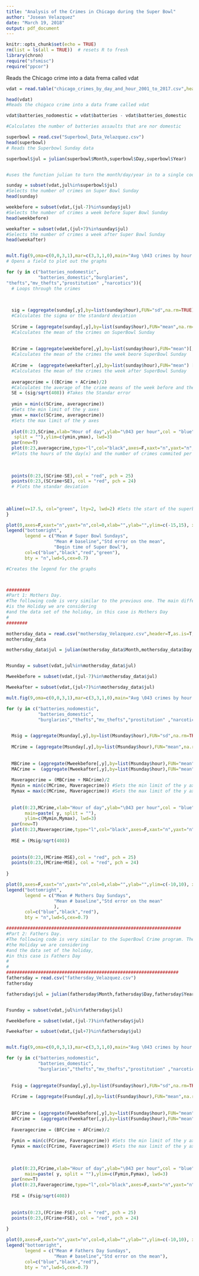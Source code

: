```yaml
---
title: "Analysis of the Crimes in Chicago during the Super Bowl"
author: "Josean Velazquez"
date: "March 19, 2018"
output: pdf_document
---
```


```r
knitr::opts_chunk$set(echo = TRUE)
rm(list = ls(all = TRUE))  # resets R to fresh
library(chron)
require("sfsmisc")
require("ppcor")
```


Reads the Chicago crime into a data frema called vdat
```r

vdat = read.table("chicago_crimes_by_day_and_hour_2001_to_2017.csv",header=T,as.is=T,sep=",") 

head(vdat)
#Reads the chigaco crime into a data frame called vdat

vdat$batteries_nodomestic = vdat$batteries - vdat$batteries_domestic

#Calculates the number of batteries assaults that are nor domestic

superbowl = read.csv("Superbowl_Data_Velazquez.csv")
head(superbowl)
# Reads the Superbowl Sunday data

superbowl$jul = julian(superbowl$Month,superbowl$Day,superbowl$Year)


#uses the function julian to turn the month/day/year in to a single code for reference later

sunday = subset(vdat,jul%in%superbowl$jul) 
#Selects the number of crimes on Super Bowl Sunday
head(sunday)

weekbefore = subset(vdat,(jul-7)%in%sunday$jul) 
#Selects the number of crimes a week before Super Bowl Sunday
head(weekbefore)

weekafter = subset(vdat,(jul+7)%in%sunday$jul)
#Selects the number of crimes a week after Super Bowl Sunday
head(weekafter)


mult.fig(9,oma=c(0,0,3,1),mar=c(3,3,1,0),main="Avg \043 crimes by hour on SuperBowl Sunday") 
# Opens a field to plot out the graphs

for (y in c("batteries_nodomestic",
            "batteries_domestic","burglaries",
"thefts","mv_thefts","prostitution" ,"narcotics")){  
  # Loops through the crimes
  

  
  sig = (aggregate(sunday[,y],by=list(sunday$hour),FUN="sd",na.rm=TRUE)[,2])
  #Calculates the sigma or the standard deviation
  
  SCrime = (aggregate(sunday[,y],by=list(sunday$hour),FUN="mean",na.rm=TRUE)[,2])
  #Calculates the mean of the crimes on SuperBowl Sunday 
  
  
  BCrime = (aggregate(weekbefore[,y],by=list(sunday$hour),FUN="mean")[,2]) 
  #Calculates the mean of the crimes the week beore SuperBowl Sunday
  
  ACrime =  (aggregate(weekafter[,y],by=list(sunday$hour),FUN="mean") [,2]) 
  #Calculates the mean of the crimes the week after SuperBowl Sunday
  
  averagecrime = ((BCrime + ACrime)/2) 
  #Calculates the average of the crime means of the week before and the week after Superbowl Sunday
  SE = (sig/sqrt(408)) #Takes the Standar error
  
  ymin = min(c(SCrime, averagecrime)) 
  #Sets the min limit of the y axes
  ymax = max(c(SCrime, averagecrime))
  #Sets the max limit of the y axes
  
  plot(0:23,SCrime,xlab="Hour of day",ylab="\043 per hour",col = "blue",main=paste("Crime", y, 
   split = ""),ylim=c(ymin,ymax), lwd=3)
  par(new=T)
  plot(0:23,averagecrime,type="l",col="black",axes=F,xaxt="n",yaxt="n",xlab="",ylab="",lwd = 3)
  #Plots the hours of the day(x) and the number of crimes commited per hour(y) for all crimes
  
  
  
  points(0:23,(SCrime-SE),col = "red", pch = 25)
  points(0:23,(SCrime+SE), col = "red", pch = 24)
  # Plots the standar deviation
  
  
  
abline(v=17.5, col="green", lty=2, lwd=2) #Sets the start of the superbowl
}

plot(0,axes=F,xaxt="n",yaxt="n",col=0,xlab="",ylab="",ylim=c(-15,15), xlim=c(-15,15))
legend("bottomright",
       legend = c("Mean # Super Bowl Sundays", 
                  "Mean # baseline","Std error on the mean",
                  "Begin time of Super Bowl"),
       col=c("blue","black","red","green"), 
       bty = "n",lwd=5,cex=0.7)

#Creates the legend for the graphs 




```



```r
#########
#Part 1: Mothers Day.
#The following code is very similar to the previous one. The main difference 
#is the Holiday we are considering
#and the data set of the holiday, in this case is Mothers Day
#
########

mothersday_data = read.csv("mothersday_Velazquez.csv",header=T,as.is=T,sep=",")
mothersday_data

mothersday_data$jul = julian(mothersday_data$Month,mothersday_data$Day,mothersday_data$Year)


Msunday = subset(vdat,jul%in%mothersday_data$jul)

Mweekbefore = subset(vdat,(jul-7)%in%mothersday_data$jul)

Mweekafter = subset(vdat,(jul+7)%in%mothersday_data$jul)

mult.fig(9,oma=c(0,0,3,1),mar=c(3,3,1,0),main="Avg \043 crimes by hour on Mothers Day")

for (y in c("batteries_nodomestic",
            "batteries_domestic",
            "burglaries","thefts","mv_thefts","prostitution" ,"narcotics")){

  
  Msig = (aggregate(Msunday[,y],by=list(Msunday$hour),FUN="sd",na.rm=TRUE)[,2])
  
  MCrime = (aggregate(Msunday[,y],by=list(Msunday$hour),FUN="mean",na.rm=TRUE)[,2])    
  
  
  MBCrime = (aggregate(Mweekbefore[,y],by=list(Msunday$hour),FUN="mean")[,2]) 
  MACrime =  (aggregate(Mweekafter[,y],by=list(Msunday$hour),FUN="mean") [,2])
  
  Maveragecrime = (MBCrime + MACrime)/2
  Mymin = min(c(MCrime, Maveragecrime)) #Sets the min limit of the y axes
  Mymax = max(c(MCrime, Maveragecrime)) #Sets the max limit of the y axes
  
  
  plot(0:23,MCrime,xlab="Hour of day",ylab="\043 per hour",col = "blue",
       main=paste( y, split = ""),
       ylim=c(Mymin,Mymax), lwd=3)
  par(new=T)
  plot(0:23,Maveragecrime,type="l",col="black",axes=F,xaxt="n",yaxt="n",xlab="",ylab="",lwd = 3)
  
  MSE = (Msig/sqrt(408))
  
  
  points(0:23,(MCrime-MSE),col = "red", pch = 25)
  points(0:23,(MCrime+MSE), col = "red", pch = 24)
  
}

plot(0,axes=F,xaxt="n",yaxt="n",col=0,xlab="",ylab="",ylim=c(-10,10), xlim=c(-10,10))
legend("bottomright",
       legend = c("Mean # Mothers Day Sundays", 
                  "Mean # baseline","Std error on the mean"
                  ),
       col=c("blue","black","red"),
       bty = "n",lwd=5,cex=0.7)


```

```r
##################################################################
#Part 2: Fathers Day.
#The following code is very similar to the SuperBowl Crime program. The main difference is 
#the Holiday we are considering
#and the data set of the holiday, 
#in this case is Fathers Day
#
#
#################################################################
fathersday = read.csv("fathersday_Velazquez.csv")
fathersday

fathersday$jul = julian(fathersday$Month,fathersday$Day,fathersday$Year)


Fsunday = subset(vdat,jul%in%fathersday$jul)

Fweekbefore = subset(vdat,(jul-7)%in%fathersday$jul)

Fweekafter = subset(vdat,(jul+7)%in%fathersday$jul)


mult.fig(9,oma=c(0,0,3,1),mar=c(3,3,1,0),main="Avg \043 crimes by hour on Fathers Day")

for (y in c("batteries_nodomestic",
            "batteries_domestic",
            "burglaries","thefts","mv_thefts","prostitution" ,"narcotics")){  
 
  
  Fsig = (aggregate(Fsunday[,y],by=list(Fsunday$hour),FUN="sd",na.rm=TRUE)[,2])
  
  FCrime = (aggregate(Fsunday[,y],by=list(Fsunday$hour),FUN="mean",na.rm=TRUE)[,2])    
  
  
  BFCrime = (aggregate(Fweekbefore[,y],by=list(Fsunday$hour),FUN="mean")[,2]) 
  AFCrime =  (aggregate(Fweekafter[,y],by=list(Fsunday$hour),FUN="mean") [,2])
  
  Faveragecrime = (BFCrime + AFCrime)/2
  
  Fymin = min(c(FCrime, Faveragecrime)) #Sets the min limit of the y axes
  Fymax = max(c(FCrime, Faveragecrime)) #Sets the max limit of the y axes
  
  
  
  plot(0:23,FCrime,xlab="Hour of day",ylab="\043 per hour",col = "blue",
       main=paste( y, split = ""),ylim=c(Fymin,Fymax), lwd=3)
  par(new=T)
  plot(0:23,Faveragecrime,type="l",col="black",axes=F,xaxt="n",yaxt="n",xlab="",ylab="", lwd=3)
  
  FSE = (Fsig/sqrt(408))
  
  
  points(0:23,(FCrime-FSE),col = "red", pch = 25)
  points(0:23,(FCrime+FSE), col = "red", pch = 24)
  
}

plot(0,axes=F,xaxt="n",yaxt="n",col=0,xlab="",ylab="",ylim=c(-10,10), xlim=c(-10,10))
legend("bottomright",
       legend = c("Mean # Fathers Day Sundays", 
                  "Mean # baseline","Std error on the mean"),
       col=c("blue","black","red"), 
       bty = "n",lwd=5,cex=0.7)
```

